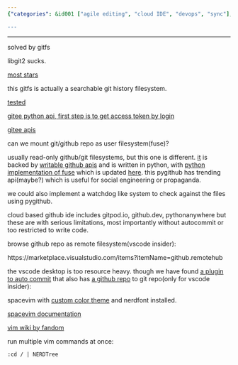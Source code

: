 ```yaml
---
{"categories": &id001 ["agile editing", "cloud IDE", "devops", "sync"], "category": "GitFS", "date": "2022-07-21 14:02:12", "description": "GitFS is a powerful tool that allows users to mount Git/GitHub repos as read-write user filesystems using FUSE. This innovative approach offers advantages over traditional cloud-based Git IDEs, while also providing customization resources for popular platforms such as VSCode Insider and SpaceVim. Users can enjoy the benefits of a fully searchable Git history combined with the convenience of a local filesystem, making it an essential tool for efficient code management.", "tags": *id001, "title": "Cloud based Github Web IDE, VSCode auto commit and lightweight terminal IDE"}

---
```


------

solved by gitfs

libgit2 sucks.

[most stars](https://github.com/presslabs/gitfs)

this gitfs is actually a searchable git history filesystem.

[tested](https://github.com/semk/GitFS)

[gitee python api, first step is to get access token by login](https://gitee.com/wuyu15255872976/gitee-python-client/tree/master/gitee_client/apis)

[gitee apis](https://gitee.com/api/v5/swagger#/postV5ReposOwnerRepoContentsPath)

can we mount git/github repo as user filesystem(fuse)?

usually read-only github/git filesystems, but this one is different. [it](https://github.com/danishprakash/githubfs) is backed by [writable github apis](https://pygithub.readthedocs.io/en/latest/examples/Repository.html#update-a-file-in-the-repository) and is written in python, with [python implementation of fuse](https://github.com/terencehonles/fusepy) which is updated [here](https://github.com/fusepy/fusepy). this pygithub has trending api(maybe?) which is useful for social engineering or propaganda.

we could also implement a watchdog like system to check against the files using pygithub.

cloud based github ide includes gitpod.io, github.dev, pythonanywhere but these are with serious limitations, most importantly without autocommit or too restricted to write code.

browse github repo as remote filesystem(vscode insider):

https://marketplace.visualstudio.com/items?itemName=github.remotehub

the vscode desktop is too resource heavy. though we have found [a plugin to auto commit](https://marketplace.visualstudio.com/items?itemName=emjio.git-auto-commit) that also has [a github repo](https://github.com/emjio/git-auto-commit) to git repo(only for vscode insider):

spacevim with [custom color theme](https://github.com/jordst/colorscheme) and nerdfont installed.

[spacevim documentation](https://spacevim.org/documentation/)

[vim wiki by fandom](https://vim.fandom.com/wiki)

run multiple vim commands at once:

```vimscript
:cd / | NERDTree

```

